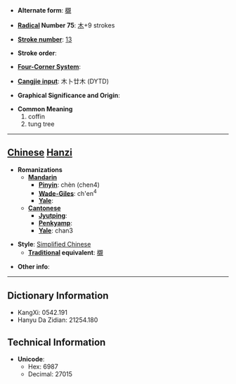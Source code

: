 * '''Alternate form''': [[櫬]]

* '''[[Wiktionary:Chinese radical index| Radical]] Number 75''': [[Wiktionary:Chinese radical index 木|木]]+9 strokes

* '''[[Wiktionary:Chinese total strokes index|Stroke number]]''': [[Wiktionary:Chinese total strokes index 13|13]]

* '''Stroke order''': 

* '''[[Wiktionary:Chinese four corner index|Four-Corner System]]''': 

* '''[[Wiktionary:Chinese Cangjie index|Cangjie input]]''': 木卜廿木 (DYTD)

* '''Graphical Significance and Origin''': 

* '''Common Meaning'''
*#coffin
*# tung tree


----

== [[Chinese]] [[Hanzi]] ==

* '''Romanizations'''
** '''[[Mandarin]]'''
*** '''[[Pinyin]]''': chèn (chen4)
*** '''[[Wade-Giles]]''': ch'en<sup>4</sup>
*** '''[[Yale]]''': 
** '''[[Cantonese]]'''
*** '''[[Jyutping]]''':
*** '''[[Penkyamp]]''': 
*** '''[[Yale]]''': chan3

* '''Style''': [[Simplified Chinese]] 
** '''[[Traditional Chinese|Traditional]] equivalent''': [[櫬]]

* '''Other info''': 

----

== Dictionary Information ==

* KangXi: 0542.191
* Hanyu Da Zidian: 21254.180

== Technical Information ==

* '''Unicode''':
** Hex: 6987
** Decimal: 27015